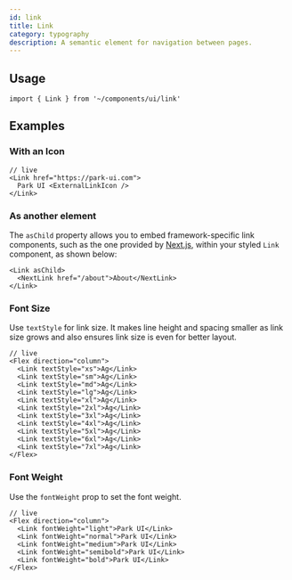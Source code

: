 ```yaml
---
id: link
title: Link
category: typography
description: A semantic element for navigation between pages.
---
```


## Usage

```tsx
import { Link } from '~/components/ui/link'
```

## Examples

### With an Icon

```tsx
// live
<Link href="https://park-ui.com">
  Park UI <ExternalLinkIcon />
</Link>
```

### As another element

The `asChild` property allows you to embed framework-specific link components, such as the one provided by
[Next.js](https://nextjs.org/), within your styled `Link` component, as shown below:

```tsx
<Link asChild>
  <NextLink href="/about">About</NextLink>
</Link>
```

### Font Size

Use `textStyle` for link size. It makes line height and spacing smaller as link size grows and also ensures link size is
even for better layout.

```tsx
// live
<Flex direction="column">
  <Link textStyle="xs">Ag</Link>
  <Link textStyle="sm">Ag</Link>
  <Link textStyle="md">Ag</Link>
  <Link textStyle="lg">Ag</Link>
  <Link textStyle="xl">Ag</Link>
  <Link textStyle="2xl">Ag</Link>
  <Link textStyle="3xl">Ag</Link>
  <Link textStyle="4xl">Ag</Link>
  <Link textStyle="5xl">Ag</Link>
  <Link textStyle="6xl">Ag</Link>
  <Link textStyle="7xl">Ag</Link>
</Flex>
```

### Font Weight

Use the `fontWeight` prop to set the font weight.

```tsx
// live
<Flex direction="column">
  <Link fontWeight="light">Park UI</Link>
  <Link fontWeight="normal">Park UI</Link>
  <Link fontWeight="medium">Park UI</Link>
  <Link fontWeight="semibold">Park UI</Link>
  <Link fontWeight="bold">Park UI</Link>
</Flex>
```




